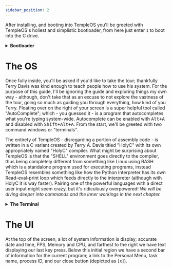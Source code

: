 ```yaml
---
sidebar_position: 2
---
```


After installing, and booting into TempleOS you'll be greeted with TempleOS's holiest and simplistic bootloader, from here just enter `1` to boot into the C drive.
<details>
    <summary><b>Bootloader</b></summary>
    <br></br>
        <img src="img/bootloader.png" width="600"/>
</details>

# The OS
Once fully inside, you'll be asked if you'd like to take the tour; thankfully Terry Davis was kind enough to teach people how to use his system. For the purpose of this guide, I'll be ignoring the guide and exploring things my own way - although, don't take that as an excuse to not explore the vastness of the tour, going so much as guiding you through everything, how kind of you Terry. Floating over on the right of your screen is a super helpful tool called "AutoComplete"; which - you guessed it - is a program that autocompletes what you're typing system-wide. Autocomplete can be enabled with <kbd>Alt+A</kbd> and disabled with <kbd>Shift+Alt+A</kbd>. From the start, we'll be greeted with two command windows or "terminals".

The entirety of TempleOS - disregarding a portion of assembly code - is written in a C variant created by Terry A. Davis titled "HolyC" with its own appropriately named "HolyC" compiler. What might be surprising about TempleOS is that the "SHELL" environment goes directly to the compiler, thus being completely different from something like Linux using BASH which is a standalone program used for executing programs, instead TempleOS resembles something like how the Python Interpreter has its own Read-eval-print loop which feeds directly to the interpreter (although with HolyC it is way faster). Pairing one of the powerful languages with a direct user input might seem crazy, but it's ridiculously overpowered! <i>We will be diving deeper into commands and the inner workings in the next chapter.</i>
<details>
    <summary><b>The Terminal</b></summary>
    <br></br>
        <img src="img/terminal.png"/>
</details>

# The UI
At the top of the screen, a lot of system information is display; accurate date and time, FPS, Memory and CPU, and farthest to the right we have text displaying our last key press. Below this initial region we have a second bar of information for the current program; a link to the Personal Menu, task name, process ID, and our close button (depicted as `[X]`).